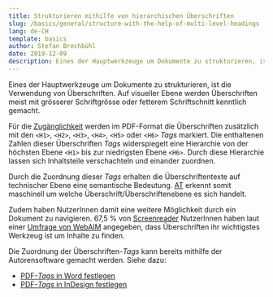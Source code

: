 ```yaml
---
title: Strukturieren mithilfe von hierarchischen Überschriften
slug: /basics/general/structure-with-the-help-of-multi-level-headings
lang: de-CH
template: basics
author: Stefan Brechbühl
date: 2019-12-09
description: Eines der Hauptwerkzeuge um Dokumente zu strukturieren, ist die Verwendung von Überschriften. Auf visueller Ebene werden Überschriften meist mit grösserer Schriftgrösse oder fetterem Schriftschnitt kenntlich gemacht.
---
```

Eines der Hauptwerkzeuge um Dokumente zu strukturieren, ist die Verwendung von Überschriften. Auf visueller Ebene werden Überschriften meist mit grösserer Schriftgrösse oder fetterem Schriftschnitt kenntlich gemacht.

Für die [Zugänglichkeit](https://accessible-pdf.info/de/glossar/#zugaenglichkeit) werden im PDF-Format die Überschriften zusätzlich mit den `<H1>`, `<H2>`, `<H3>`, `<H4>`, `<H5>` oder `<H6>` *Tags* markiert. Die enthaltenen Zahlen dieser Überschriften *Tags* widerspiegelt eine Hierarchie von der höchsten Ebene `<H1>` bis zur niedrigsten Ebene `<H6>`. Durch diese Hierarchie lassen sich Inhaltsteile verschachteln und einander zuordnen.

Durch die Zuordnung dieser *Tags* erhalten die Überschriftentexte auf technischer Ebene eine semantische Bedeutung. [AT](https://accessible-pdf.info/de/glossar/#assistive-technologie) erkennt somit maschinell um welche Überschrift/Überschriftenebene es sich handelt.

Zudem haben NutzerInnen damit eine weitere Möglichkeit durch ein Dokument zu navigieren. 67,5 % von [Screenreader](https://accessible-pdf.info/de/glossar/#assistive-technologie) NutzerInnen haben laut einer [Umfrage von WebAIM](https://webaim.org/projects/screenreadersurvey7/#finding) angegeben, dass Überschriften ihr wichtigstes Werkzeug ist um Inhalte zu finden.

Die Zuordnung der Überschriften-*Tags* kann bereits mithilfe der Autorensoftware gemacht werden. Siehe dazu:

- [PDF-*Tags* in Word festlegen](https://accessible-pdf.info/de/basics/pdf-tags-in-word-festlegen/)
- [PDF-*Tags* in InDesign festlegen](https://accessible-pdf.info/de/basics/pdf-tags-in-indesign-festlegen/)